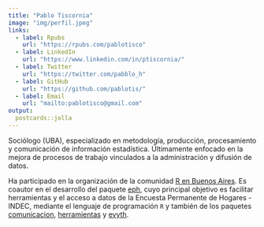 ```yaml
---
title: "Pablo Tiscornia"
image: "img/perfil.jpeg"
links:
  - label: Rpubs
    url: "https://rpubs.com/pablotisco"
  - label: LinkedIn
    url: "https://www.linkedin.com/in/ptiscornia/"
  - label: Twitter
    url: "https://twitter.com/pabblo_h"
  - label: GitHub
    url: "https://github.com/pablotis/"
  - label: Email
    url: "mailto:pablotisco@gmail.com"
output:
  postcards::jolla
---
```


Sociólogo (UBA), especializado en metodología, producción, procesamiento y comunicación de información estadística. Últimamente enfocado en la mejora de procesos de trabajo vinculados a la administración y difusión de datos.

Ha participado en la organización de la comunidad [R en Buenos Aires](https://renbaires.github.io/). Es coautor en el desarrollo del paquete [eph](https://holatam.github.io/eph/), cuyo principal objetivo es facilitar herramientas y el acceso a datos de la Encuesta Permanente de Hogares - INDEC, mediante el lenguaje de programación `R` y también de los paquetes [comunicacion](https://github.com/dnme-minturdep/comunicacion), [herramientas](https://github.com/dnme-minturdep/herramientas) y [evyth](https://github.com/dnme-minturdep/evyth). 